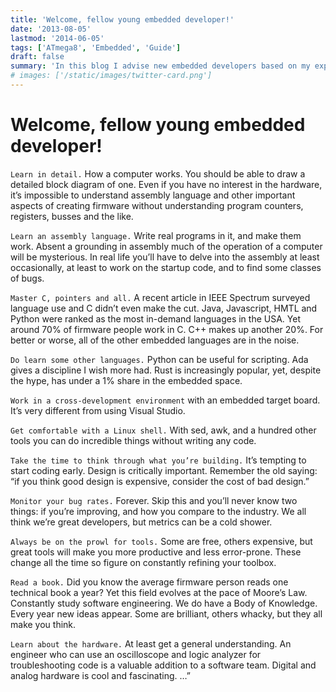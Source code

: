 ```yaml
---
title: 'Welcome, fellow young embedded developer!'
date: '2013-08-05'
lastmod: '2014-06-05'
tags: ['ATmega8', 'Embedded', 'Guide']
draft: false
summary: 'In this blog I advise new embedded developers based on my experience.'
# images: ['/static/images/twitter-card.png']
---
```


Welcome, fellow young embedded developer!
====

`Learn in detail.` How a computer works. You should be able to draw a detailed block diagram of one. Even if you have no interest in the hardware, it’s impossible to understand assembly language and other important aspects of creating firmware without understanding program counters, registers, busses and the like.

`Learn an assembly language.` Write real programs in it, and make them work. Absent a grounding in assembly much of the operation of a computer will be mysterious. In real life you’ll have to delve into the assembly at least occasionally, at least to work on the startup code, and to find some classes of bugs.

`Master C, pointers and all.` A recent article in IEEE Spectrum surveyed language use and C didn’t even make the cut. Java, Javascript, HMTL and Python were ranked as the most in-demand languages in the USA. Yet around 70% of firmware people work in C. C++ makes up another 20%. For better or worse, all of the other embedded languages are in the noise. 

`Do learn some other languages.` Python can be useful for scripting. Ada gives a discipline I wish more had. Rust is increasingly popular, yet, despite the hype, has under a 1% share in the embedded space.


`Work in a cross-development environment` with an embedded target board. It’s very different from using Visual Studio.

`Get comfortable with a Linux shell.` With sed, awk, and a hundred other tools you can do incredible things without writing any code.

`Take the time to think through what you’re building.` It’s tempting to start coding early. Design is critically important. Remember the old saying: “if you think good design is expensive, consider the cost of bad design.”

`Monitor your bug rates.` Forever. Skip this and you’ll never know two things: if you’re improving, and how you compare to the industry. We all think we’re great developers, but metrics can be a cold shower.

`Always be on the prowl for tools.` Some are free, others expensive, but great tools will make you more productive and less error-prone. These change all the time so figure on constantly refining your toolbox.

`Read a book.` Did you know the average firmware person reads one technical book a year? Yet this field evolves at the pace of Moore’s Law. Constantly study software engineering. We do have a Body of Knowledge. Every year new ideas appear. Some are brilliant, others whacky, but they all make you think.

`Learn about the hardware.` At least get a general understanding. An engineer who can use an oscilloscope and logic analyzer for troubleshooting code is a valuable addition to a software team. Digital and analog hardware is cool and fascinating. …”